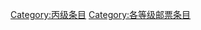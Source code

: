 {{catmore1|[[Wikipedia:邮票专题|Wikipedia:邮票专题]]}}
{{Articles by Quality| topic=邮票|project=邮票|format=TOC}}
{{Wikipedia category}}
{{emptycat}}
[[Category:丙级条目|Category:丙级条目]]
[[Category:各等级邮票条目|Category:各等级邮票条目]]